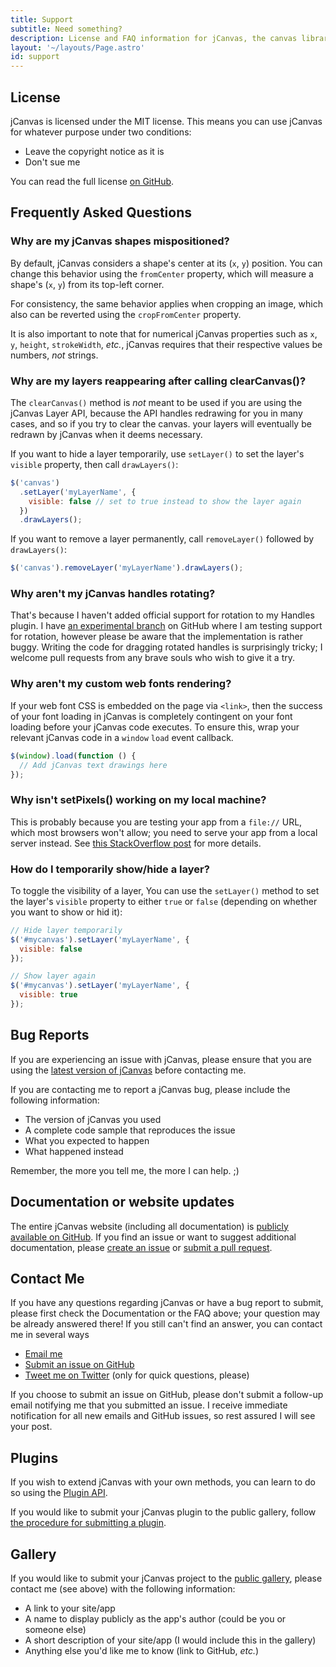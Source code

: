 ```yaml
---
title: Support
subtitle: Need something?
description: License and FAQ information for jCanvas, the canvas library for jQuery
layout: '~/layouts/Page.astro'
id: support
---
```


## License

jCanvas is licensed under the MIT license. This means you can use jCanvas for whatever purpose under two conditions:

- Leave the copyright notice as it is
- Don't sue me

You can read the full license [on GitHub](https://github.com/caleb531/jcanvas/blob/master/LICENSE.txt).

## Frequently Asked Questions

### Why are my jCanvas shapes mispositioned?

By default, jCanvas considers a shape's center at its (`x`, `y`) position. You can change this behavior using the `fromCenter` property, which will measure a shape's (`x`, `y`) from its top-left corner.

For consistency, the same behavior applies when cropping an image, which also can be reverted using the `cropFromCenter` property.

It is also important to note that for numerical jCanvas properties such as `x`, `y`, `height`, `strokeWidth`, _etc._, jCanvas requires that their respective values be numbers, _not_ strings.

### Why are my layers reappearing after calling clearCanvas()?

The `clearCanvas()` method is _not_ meant to be used if you are using the jCanvas Layer API, because the API handles redrawing for you in many cases, and so if you try to clear the canvas. your layers will eventually be redrawn by jCanvas when it deems necessary.

If you want to hide a layer temporarily, use `setLayer()` to set the layer's `visible` property, then call `drawLayers()`:

```js
$('canvas')
  .setLayer('myLayerName', {
    visible: false // set to true instead to show the layer again
  })
  .drawLayers();
```

If you want to remove a layer permanently, call `removeLayer()` followed by `drawLayers()`:

```js
$('canvas').removeLayer('myLayerName').drawLayers();
```

### Why aren't my jCanvas handles rotating?

That's because I haven't added official support for rotation to my Handles plugin. I have [an experimental branch](https://github.com/caleb531/jcanvas/tree/feature-handles-rotation/plugins) on GitHub where I am testing support for rotation, however please be aware that the implementation is rather buggy. Writing the code for dragging rotated handles is surprisingly tricky; I welcome pull requests from any brave souls who wish to give it a try.

### Why aren't my custom web fonts rendering?

If your web font CSS is embedded on the page via `<link>`, then the success of your font loading in jCanvas is completely contingent on your font loading before your jCanvas code executes. To ensure this, wrap your relevant jCanvas code in a `window` `load` event callback.

```js
$(window).load(function () {
  // Add jCanvas text drawings here
});
```

### Why isn't setPixels() working on my local machine?

This is probably because you are testing your app from a `file://` URL, which most browsers won't allow; you need to serve your app from a local server instead. See [this StackOverflow post](http://stackoverflow.com/questions/19869150/getimagedata-cross-origin-error) for more details.

### How do I temporarily show/hide a layer?

To toggle the visibility of a layer, You can use the `setLayer()` method to set the layer's `visible` property to either `true` or `false` (depending on whether you want to show or hid it):

```js
// Hide layer temporarily
$('#mycanvas').setLayer('myLayerName', {
  visible: false
});
```

```js
// Show layer again
$('#mycanvas').setLayer('myLayerName', {
  visible: true
});
```

## Bug Reports

If you are experiencing an issue with jCanvas, please ensure that you are using the [latest version of jCanvas](https://github.com/caleb531/jcanvas) before contacting me.

If you are contacting me to report a jCanvas bug, please include the following information:

- The version of jCanvas you used
- A complete code sample that reproduces the issue
- What you expected to happen
- What happened instead

Remember, the more you tell me, the more I can help. ;)

## Documentation or website updates

The entire jCanvas website (including all documentation) is [publicly available on GitHub](https://github.com/caleb531/jcanvas-website). If you find an issue or want to suggest additional documentation, please [create an issue](https://github.com/caleb531/jcanvas-website/issues) or [submit a pull request](https://github.com/caleb531/jcanvas-website/pulls).

## Contact Me

If you have any questions regarding jCanvas or have a bug report to submit, please first check the Documentation or the FAQ above; your question may be already answered there! If you still can't find an answer, you can contact me in several ways

- [Email me](mailto:caleb@calebevans.me)
- [Submit an issue on GitHub](https://github.com/caleb531/jcanvas/issues)
- [Tweet me on Twitter](https://twitter.com/caleb531) (only for quick questions, please)

If you choose to submit an issue on GitHub, please don't submit a follow-up email notifying me that you submitted an issue. I receive immediate notification for all new emails and GitHub issues, so rest assured I will see your post.

## Plugins

If you wish to extend jCanvas with your own methods, you can learn to do so using the [Plugin API](/jcanvas/docs/extending/).

If you would like to submit your jCanvas plugin to the public gallery, follow [the procedure for submitting a plugin](/jcanvas/plugins/submitting/).

## Gallery

If you would like to submit your jCanvas project to the [public gallery](/jcanvas/gallery/), please contact me (see above) with the following information:

- A link to your site/app
- A name to display publicly as the app's author (could be you or someone else)
- A short description of your site/app (I would include this in the gallery)
- Anything else you'd like me to know (link to GitHub, _etc._)
